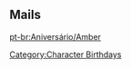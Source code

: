 ==Mails==
{{Mails by Category Table|Amber Mails|noheader=1}}

[[pt-br:Aniversário/Amber]]
[[Category:Character Birthdays]]